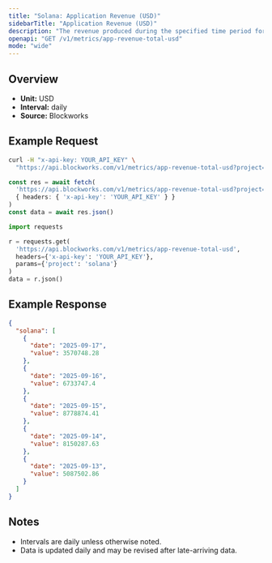 ```yaml
---
title: "Solana: Application Revenue (USD)"
sidebarTitle: "Application Revenue (USD)"
description: "The revenue produced during the specified time period for given blockchain."
openapi: "GET /v1/metrics/app-revenue-total-usd"
mode: "wide"
---
```


## Overview

- **Unit:** USD
- **Interval:** daily
- **Source:** Blockworks

## Example Request

<CodeGroup>

```bash cURL
curl -H "x-api-key: YOUR_API_KEY" \
  "https://api.blockworks.com/v1/metrics/app-revenue-total-usd?project=solana"
```

```typescript TypeScript
const res = await fetch(
  'https://api.blockworks.com/v1/metrics/app-revenue-total-usd?project=solana',
  { headers: { 'x-api-key': 'YOUR_API_KEY' } }
)
const data = await res.json()
```

```python Python
import requests

r = requests.get(
  'https://api.blockworks.com/v1/metrics/app-revenue-total-usd',
  headers={'x-api-key': 'YOUR_API_KEY'},
  params={'project': 'solana'}
)
data = r.json()
```

</CodeGroup>

## Example Response

```json
{
  "solana": [
    {
      "date": "2025-09-17",
      "value": 3570748.28
    },
    {
      "date": "2025-09-16",
      "value": 6733747.4
    },
    {
      "date": "2025-09-15",
      "value": 8778874.41
    },
    {
      "date": "2025-09-14",
      "value": 8150287.63
    },
    {
      "date": "2025-09-13",
      "value": 5087502.86
    }
  ]
}
```

## Notes
- Intervals are daily unless otherwise noted.
- Data is updated daily and may be revised after late-arriving data.